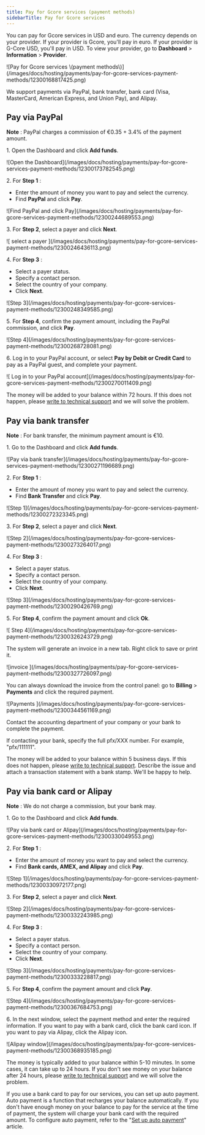 ---
title: Pay for Gcore services (payment methods)
sidebarTitle: Pay for Gcore services
---

You can pay for Gcore services in USD and euro. The currency depends on your provider. If your provider is Gcore, you'll pay in euro. If your provider is G-Core USD, you'll pay in USD. To view your provider, go to **Dashboard** > **Information** > **Provider**.


<Frame>![Pay for Gcore services \(payment methods\)](/images/docs/hosting/payments/pay-for-gcore-services-payment-methods/12300168817425.png)</Frame>



We support payments via PayPal, bank transfer, bank card (Visa, MasterCard, American Express, and Union Pay), and Alipay.

## Pay via PayPal

**Note** : PayPal charges a commission of €0.35 + 3.4% of the payment amount.

1\. Open the Dashboard and click **Add funds**.


<Frame>![Open the Dashboard](/images/docs/hosting/payments/pay-for-gcore-services-payment-methods/12300173782545.png)</Frame>



2\. For **Step 1** :

  * Enter the amount of money you want to pay and select the currency.
  * Find **PayPal** and click **Pay**.


<Frame>![Find PayPal and click Pay](/images/docs/hosting/payments/pay-for-gcore-services-payment-methods/12300244689553.png)</Frame>



3\. For **Step 2**, select a payer and click **Next**.


<Frame>![ select a payer ](/images/docs/hosting/payments/pay-for-gcore-services-payment-methods/12300246436113.png)</Frame>



4\. For **Step 3** :

  * Select a payer status.
  * Specify a contact person.
  * Select the country of your company.
  * Click **Next**.


<Frame>![Step 3](/images/docs/hosting/payments/pay-for-gcore-services-payment-methods/12300248349585.png)</Frame>



5\. For **Step 4**, confirm the payment amount, including the PayPal commission, and click **Pay**.


<Frame>![Step 4](/images/docs/hosting/payments/pay-for-gcore-services-payment-methods/12300268728081.png)</Frame>



6\. Log in to your PayPal account, or select **Pay by Debit or Credit Card** to pay as a PayPal guest, and complete your payment.


<Frame>![ Log in to your PayPal account](/images/docs/hosting/payments/pay-for-gcore-services-payment-methods/12300270011409.png)</Frame>



The money will be added to your balance within 72 hours. If this does not happen, please [write to technical support](/hosting/contact-our-technical-support) and we will solve the problem.

## Pay via bank transfer

**Note** : For bank transfer, the minimum payment amount is €10.

1\. Go to the Dashboard and click **Add funds**.


<Frame>![Pay via bank transfer](/images/docs/hosting/payments/pay-for-gcore-services-payment-methods/12300271196689.png)</Frame>



2\. For **Step 1** :

  * Enter the amount of money you want to pay and select the currency.
  * Find **Bank Transfer** and click **Pay**.


<Frame>![Step 1](/images/docs/hosting/payments/pay-for-gcore-services-payment-methods/12300272323345.png)</Frame>



3\. For **Step 2**, select a payer and click **Next**.


<Frame>![Step 2](/images/docs/hosting/payments/pay-for-gcore-services-payment-methods/12300273264017.png)</Frame>



4\. For **Step 3** :

  * Select a payer status.
  * Specify a contact person.
  * Select the country of your company.
  * Click **Next**.


<Frame>![Step 3](/images/docs/hosting/payments/pay-for-gcore-services-payment-methods/12300290426769.png)</Frame>



5\. For **Step 4**, confirm the payment amount and click **Ok**.


<Frame>![ Step 4](/images/docs/hosting/payments/pay-for-gcore-services-payment-methods/12300326243729.png)</Frame>



The system will generate an invoice in a new tab. Right click to save or print it.


<Frame>![invoice ](/images/docs/hosting/payments/pay-for-gcore-services-payment-methods/12300327726097.png)</Frame>



You can always download the invoice from the control panel: go to **Billing** > **Payments** and click the required payment.


<Frame>![Payments ](/images/docs/hosting/payments/pay-for-gcore-services-payment-methods/12300344561169.png)</Frame>



Contact the accounting department of your company or your bank to complete the payment.

If contacting your bank, specify the full pfx/XXX number. For example, "pfx/111111".

The money will be added to your balance within 5 business days. If this does not happen, please [write to technical support](/hosting/contact-our-technical-support). Describe the issue and attach a transaction statement with a bank stamp. We'll be happy to help.

## Pay via bank card or Alipay

**Note** : We do not charge a commission, but your bank may.

1\. Go to the Dashboard and click **Add funds**.


<Frame>![Pay via bank card or Alipay](/images/docs/hosting/payments/pay-for-gcore-services-payment-methods/12300330049553.png)</Frame>



2\. For **Step 1** :

  * Enter the amount of money you want to pay and select the currency.
  * Find **Bank cards, AMEX, and Alipay** and click **Pay**.


<Frame>![Step 1](/images/docs/hosting/payments/pay-for-gcore-services-payment-methods/12300330972177.png)</Frame>



3\. For **Step 2**, select a payer and click **Next**.


<Frame>![Step 2](/images/docs/hosting/payments/pay-for-gcore-services-payment-methods/12300332243985.png)</Frame>



4\. For **Step 3** :

  * Select a payer status.
  * Specify a contact person.
  * Select the country of your company.
  * Click **Next**.


<Frame>![Step 3](/images/docs/hosting/payments/pay-for-gcore-services-payment-methods/12300333228817.png)</Frame>



5\. For **Step 4**, confirm the payment amount and click **Pay**.


<Frame>![Step 4](/images/docs/hosting/payments/pay-for-gcore-services-payment-methods/12300367684753.png)</Frame>



6\. In the next window, select the payment method and enter the required information. If you want to pay with a bank card, click the bank card icon. If you want to pay via Alipay, click the Alipay icon.


<Frame>![Alipay window](/images/docs/hosting/payments/pay-for-gcore-services-payment-methods/12300368935185.png)</Frame>



The money is typically added to your balance within 5-10 minutes. In some cases, it can take up to 24 hours. If you don't see money on your balance after 24 hours, please [write to technical support](/hosting/contact-our-technical-support) and we will solve the problem.

If you use a bank card to pay for our services, you can set up auto payment. Auto payment is a function that recharges your balance automatically. If you don't have enough money on your balance to pay for the service at the time of payment, the system will charge your bank card with the required amount. To configure auto payment, refer to the "[Set up auto payment](/hosting/payments/set-up-auto-payment)" article.